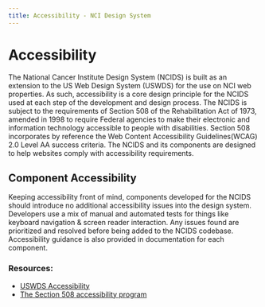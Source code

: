 ```yaml
---
title: Accessibility - NCI Design System
---
```


# Accessibility

The National Cancer Institute Design System (NCIDS) is built as an extension
to the US Web Design System (USWDS) for the use on NCI web properties. As such, accessibility is
a core design principle for the NCIDS used at each step of the development and design process.
The NCIDS is subject to the requirements of Section 508 of the Rehabilitation Act of 1973, amended in
1998 to require Federal agencies to make their electronic and information technology accessible
to people with disabilities. Section 508 incorporates by reference the Web Content Accessibility
Guidelines(WCAG) 2.0 Level AA success criteria. The NCIDS and its components are designed to
help websites comply with accessibility requirements.

## Component Accessibility

Keeping accessibility front of mind, components developed for the NCIDS should introduce no
additional accessibility issues into the design system. Developers use a mix of manual and automated
tests for things like keyboard navigation & screen reader interaction. Any issues found are prioritized
and resolved before being added to the NCIDS codebase.
Accessibility guidance is also provided in documentation for each component.

### Resources:

- [USWDS Accessibility](https://designsystem.digital.gov/documentation/accessibility/)
- [The Section 508 accessibility program](https://www.section508.gov/)

